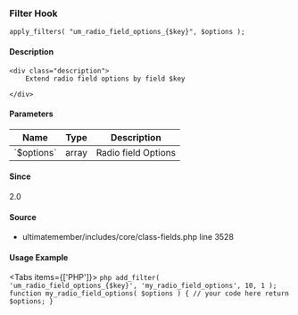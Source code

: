 
<UMBreadCrumb type="filter"/>

### Filter Hook    
    
```
apply_filters( "um_radio_field_options_{$key}", $options );
```

#### Description
    <div class="description">
        Extend radio field options by field $key
 
    </div>

#### Parameters
            
<table className="table-auto mt-2 border dark:border-gray-500 p-5 text-sm text-left">
<thead>
<tr>
<th  className="px-3">Name</th>
<th  className="px-3">Type</th>
<th  className="px-3">Description</th>
</tr>
</thead>
<tbody>
               <tr >
               <td className="px-3 py-2">`$options`</td>
               <td className="px-3 py-2">array</td>
               <td className="px-3 py-2 text-sm">Radio field Options</td>
               </tr>
</tbody>
</table>

#### Since
<div class="description">
2.0
</div>

#### Source
  - <Link href="https://github.com/ultimatemember/ultimatemember/tree/2.5.0/includes/core/class-fields.php#L3528">ultimatemember/includes/core/class-fields.php</Link> <Link href="https://github.com/ultimatemember/ultimatemember/tree/2.5.0/includes/core/class-fields.php#L3528">line 3528</Link>



#### Usage Example

<Tabs items={['PHP']}>
    <Tab>
    ```php
    add_filter( 'um_radio_field_options_{$key}', 'my_radio_field_options', 10, 1 );
 function my_radio_field_options( $options ) {
     // your code here
     return $options;
 }
    ```
    </Tab>
</Tabs>